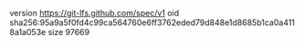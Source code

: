 version https://git-lfs.github.com/spec/v1
oid sha256:95a9a5f0fd4c99ca564760e6ff3762eded79d848e1d8685b1ca0a4118a1a053e
size 97669
